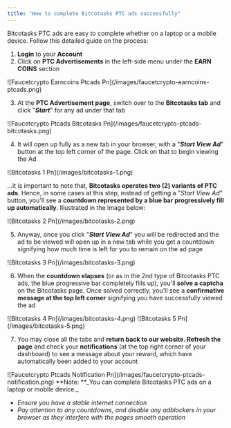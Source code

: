 ```yaml
---
title: "How to complete Bitcotasks PTC ads successfully"
---
```


Bitcotasks PTC ads are easy to complete whether on a laptop or a mobile device. Follow this detailed guide on the process:

1. **Login** to your **Account**
2. Click on **PTC Advertisements** in the left-side menu under the **EARN COINS** section

<Frame>
  ![Faucetcrypto Earncoins Ptcads Pn](/images/faucetcrypto-earncoins-ptcads.png)
</Frame>

3. At the **PTC Advertisement page**, switch over to the **Bitcotasks tab** and click "**_Start_**" for any ad under that tab

<Frame>
  ![Faucetcrypto Ptcads Bitcotasks Pn](/images/faucetcrypto-ptcads-bitcotasks.png)
</Frame>

4. It will open up fully as a new tab in your browser, with a "**_Start View Ad_**" button at the top left corner of the page. Click on that to begin viewing the Ad

<Frame>
  ![Bitcotasks 1 Pn](/images/bitcotasks-1.png)
</Frame>

...it is important to note that, **Bitcotasks operates two (2) variants of PTC ads**. Hence, in some cases at this step, instead of getting a "_Start View Ad_" button, you'll see a **countdown represented by a blue bar progressively fill up automatically**. Illustrated in the image below:

<Frame>
  ![Bitcotasks 2 Pn](/images/bitcotasks-2.png)
</Frame>

5. Anyway, once you click "**_Start View Ad_**" you will be redirected and the ad to be viewed will open up in a new tab while you get a countdown signifying how much time is left for you to remain on the ad page

<Frame>
  ![Bitcotasks 3 Pn](/images/bitcotasks-3.png)
</Frame>

6. When the **countdown elapses** (or as in the 2nd type of Bitcotasks PTC ads, the blue progressive bar completely fills up), you'll **solve a captcha** on the Bitcotasks page. Once solved correctly, you'll see a **confirmative message at the top left corner** signifying you have successfully viewed the ad

<Frame>
  ![Bitcotasks 4 Pn](/images/bitcotasks-4.png)
</Frame>


<Frame>
  ![Bitcotasks 5 Pn](/images/bitcotasks-5.png)
</Frame>

7. You may close all the tabs and **return back to our website. Refresh the page** and check your **notifications** (at the top right corner of your dashboard) to see a message about your reward, which have automatically been added to your account

<Frame>
  ![Faucetcrypto Ptcads Notification Pn](/images/faucetcrypto-ptcads-notification.png)
</Frame>


<Note>
  **Note: **_You can complete Bitcotasks PTC ads on a laptop or mobile device._

  - _Ensure you have a stable internet connection_
  - _Pay attention to any countdowns, and disable any adblockers in your browser as they interfere with the pages smooth operation_
</Note>
